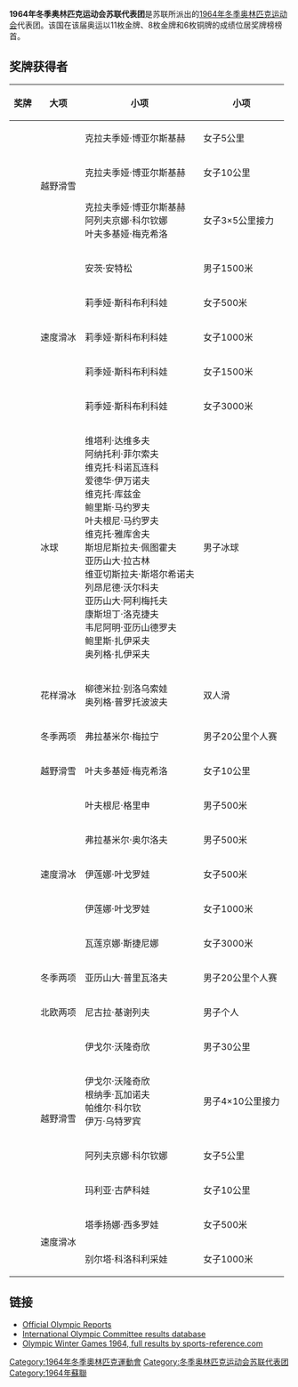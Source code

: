 {{Infobox Country Olympics
|NOC=URS
|games=1964年冬季
|competitors=69 (52 men, 17 women)
|flagbearer=叶夫根尼·格里申（速度滑冰）
|sports=5
|gold=11
|silver=8
|bronze=6
|total=25
|rank=1
}}
'''1964年冬季奥林匹克运动会苏联代表团'''是苏联所派出的[[1964年冬季奥林匹克运动会|1964年冬季奥林匹克运动会]]代表团。该国在该届奥运以11枚金牌、8枚金牌和6枚铜牌的成绩位居奖牌榜榜首。

==奖牌获得者==
{| style="width:60%; height:200px" border="1"
|-
!奖牌
!大项
!小项
!小项
|-
| {{gold medal}} || rowspan=3|越野滑雪|| 克拉夫季娅·博亚尔斯基赫|| 女子5公里
|-
| {{gold medal}} || 克拉夫季娅·博亚尔斯基赫|| 女子10公里
|-
| {{gold medal}} || 克拉夫季娅·博亚尔斯基赫<br />阿列夫京娜·科尔钦娜<br />叶夫多基娅·梅克希洛|| 女子3×5公里接力
|-
| {{gold medal}} || rowspan=5|速度滑冰|| 安茨·安特松|| 男子1500米
|-
| {{gold medal}} || 莉季娅·斯科布利科娃|| 女子500米
|-
| {{gold medal}} || 莉季娅·斯科布利科娃|| 女子1000米
|-
| {{gold medal}} || 莉季娅·斯科布利科娃|| 女子1500米
|-
| {{gold medal}} || 莉季娅·斯科布利科娃|| 女子3000米
|-
| {{gold medal}} || 冰球|| 维塔利·达维多夫<br />阿纳托利·菲尔索夫<br />维克托·科诺瓦连科<br />爱德华·伊万诺夫 <br />维克托·库兹金<br />鲍里斯·马约罗夫<br />叶夫根尼·马约罗夫<br />维克托·雅库舍夫<br />斯坦尼斯拉夫·佩图霍夫<br />亚历山大·拉古林<br />维亚切斯拉夫·斯塔尔希诺夫<br />列昂尼德·沃尔科夫<br />亚历山大·阿利梅托夫<br />康斯坦丁·洛克捷夫<br />韦尼阿明·亚历山德罗夫<br />鲍里斯·扎伊采夫<br />奥列格·扎伊采夫|| 男子冰球
|-
| {{gold medal}} || 花样滑冰|| 柳德米拉·别洛乌索娃<br />奥列格·普罗托波波夫|| 双人滑
|-
| {{gold medal}} || 冬季两项|| 弗拉基米尔·梅拉宁|| 男子20公里个人赛
|-
| {{silver medal}} || 越野滑雪|| 叶夫多基娅·梅克希洛|| 女子10公里
|-
| {{silver medal}} || rowspan=5|速度滑冰|| 叶夫根尼·格里申|| 男子500米
|-
| {{silver medal}} || 弗拉基米尔·奥尔洛夫|| 男子500米
|-
| {{silver medal}} || 伊莲娜·叶戈罗娃|| 女子500米
|-
| {{silver medal}} || 伊莲娜·叶戈罗娃|| 女子1000米
|-
| {{silver medal}} || 瓦莲京娜·斯捷尼娜|| 女子3000米
|-
| {{silver medal}} || 冬季两项|| 亚历山大·普里瓦洛夫|| 男子20公里个人赛
|-
| {{silver medal}} || 北欧两项|| 尼古拉·基谢列夫|| 男子个人
|-
| {{bronze medal}} || rowspan=4|越野滑雪|| 伊戈尔·沃隆奇欣|| 男子30公里
|-
| {{bronze medal}} || 伊戈尔·沃隆奇欣<br />根纳季·瓦加诺夫<br />帕维尔·科尔钦<br />伊万·乌特罗宾|| 男子4×10公里接力
|-
| {{bronze medal}} || 阿列夫京娜·科尔钦娜|| 女子5公里
|-
| {{bronze medal}} || 玛利亚·古萨科娃|| 女子10公里
|-
| {{bronze medal}} || rowspan=2|速度滑冰|| 塔季扬娜·西多罗娃|| 女子500米
|-
| {{bronze medal}} || 别尔塔·科洛科利采娃|| 女子1000米
|}

==链接==
{{reflist}}
*[https://www.webcitation.org/65yhnGxmi?url=http://www.aafla.org/5va/reports_frmst.htm Official Olympic Reports]
*[http://www.olympic.org/uk/athletes/results/search_r_uk.asp International Olympic Committee results database]{{Wayback|url=http://www.olympic.org/uk/athletes/results/search_r_uk.asp |date=20060720111556 }}
* [https://web.archive.org/web/20200417042618/https://www.sports-reference.com/olympics/winter/1964/ Olympic Winter Games 1964, full results by sports-reference.com]

{{歷屆冬季奧運獎牌榜首國}}

[[Category:1964年冬季奧林匹克運動會|Category:1964年冬季奧林匹克運動會]]
[[Category:冬季奥林匹克运动会苏联代表团|Category:冬季奥林匹克运动会苏联代表团]]
[[Category:1964年蘇聯|Category:1964年蘇聯]]